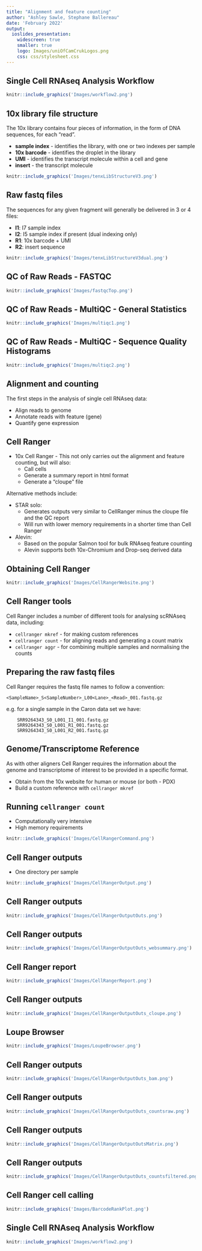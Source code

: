```yaml
---
title: "Alignment and feature counting"
author: "Ashley Sawle, Stephane Ballereau"
date: 'February 2022'
output:
  ioslides_presentation:
    widescreen: true
    smaller: true
    logo: Images/uniOfCamCrukLogos.png
    css: css/stylesheet.css
---
```


## Single Cell RNAseq Analysis Workflow

```r
knitr::include_graphics('Images/workflow2.png')
```

## 10x library file structure

The 10x library contains four pieces of information, in the form of DNA sequences,
for each "read".

* **sample index** - identifies the library, with one or two indexes per sample
* **10x barcode** -  identifies the droplet in the library
* **UMI** - identifies the transcript molecule within a cell and gene
* **insert** - the transcript molecule

```r
knitr::include_graphics('Images/tenxLibStructureV3.png')
```

## Raw fastq files

The sequences for any given fragment will generally be delivered in 3 or 4
files:

* **I1**: I7 sample index
* **I2**: I5 sample index if present (dual indexing only)
* **R1**: 10x barcode + UMI
* **R2**: insert sequence

```r
knitr::include_graphics('Images/tenxLibStructureV3dual.png')
```

## QC of Raw Reads - FASTQC

```r
knitr::include_graphics('Images/fastqcTop.png')
```

## QC of Raw Reads - MultiQC - General Statistics

```r
knitr::include_graphics('Images/multiqc1.png')
```

## QC of Raw Reads - MultiQC - Sequence Quality Histograms 

```r
knitr::include_graphics('Images/multiqc2.png')
```

## Alignment and counting

The first steps in the analysis of single cell RNAseq data:

* Align reads to genome  
* Annotate reads with feature (gene) 
* Quantify gene expression

## Cell Ranger

* 10x Cell Ranger -  This not only carries out the alignment and feature
  counting, but will also:
    * Call cells
    * Generate a summary report in html format
    * Generate a "cloupe" file

Alternative methods include:

* STAR solo:
    * Generates outputs very similar to CellRanger minus the cloupe file and the QC report
    * Will run with lower memory requirements in a shorter time than Cell Ranger
* Alevin:
    * Based on the popular Salmon tool for bulk RNAseq feature counting
    * Alevin supports both 10x-Chromium and Drop-seq derived data

## Obtaining Cell Ranger {#less_space_after_title}

```r
knitr::include_graphics('Images/CellRangerWebsite.png')
```

## Cell Ranger tools

Cell Ranger includes a number of different tools for analysing scRNAseq data,
including:  

* `cellranger mkref` - for making custom references  
* `cellranger count` - for aligning reads and generating a count matrix  
* `cellranger aggr` - for combining multiple samples and normalising the counts

## Preparing the raw fastq files

Cell Ranger requires the fastq file names to follow a convention:

```
<SampleName>_S<SampleNumber>_L00<Lane>_<Read>_001.fastq.gz
```

e.g. for a single sample in the Caron data set we have:

```
    SRR9264343_S0_L001_I1_001.fastq.gz
    SRR9264343_S0_L001_R1_001.fastq.gz
    SRR9264343_S0_L001_R2_001.fastq.gz
```

## Genome/Transcriptome Reference

As with other aligners Cell Ranger requires the information about
the genome and transcriptome of interest to be provided in a specific format.

* Obtain from the 10x website for human or mouse (or both - PDX)
* Build a custom reference with `cellranger mkref`

## Running `cellranger count`

* Computationally very intensive
* High memory requirements

```r
knitr::include_graphics('Images/CellRangerCommand.png')
```


## Cell Ranger outputs

* One directory per sample

```r
knitr::include_graphics('Images/CellRangerOutput.png')
```

## Cell Ranger outputs

```r
knitr::include_graphics('Images/CellRangerOutputOuts.png')
```

## Cell Ranger outputs

```r
knitr::include_graphics('Images/CellRangerOutputOuts_websummary.png')
```

## Cell Ranger report {#less_space_after_title}

```r
knitr::include_graphics('Images/CellRangerReport.png')
```

## Cell Ranger outputs

```r
knitr::include_graphics('Images/CellRangerOutputOuts_cloupe.png')
```

## Loupe Browser {#less_space_after_title}

```r
knitr::include_graphics('Images/LoupeBrowser.png')
```

## Cell Ranger outputs

```r
knitr::include_graphics('Images/CellRangerOutputOuts_bam.png')
```

## Cell Ranger outputs

```r
knitr::include_graphics('Images/CellRangerOutputOuts_countsraw.png')
```

## Cell Ranger outputs

```r
knitr::include_graphics('Images/CellRangerOutputOutsMatrix.png')
```

## Cell Ranger outputs

```r
knitr::include_graphics('Images/CellRangerOutputOuts_countsfiltered.png')
```

## Cell Ranger cell calling {#less_space_after_title}

```r
knitr::include_graphics('Images/BarcodeRankPlot.png')
```

## Single Cell RNAseq Analysis Workflow

```r
knitr::include_graphics('Images/workflow2.png')
```
